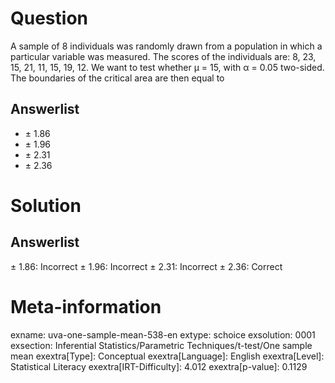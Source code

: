 Question
========

A sample of 8 individuals was randomly drawn from a population in which a particular variable was measured. The scores of the individuals are: 8, 23, 15, 21, 11, 15, 19, 12. We want to test whether μ = 15, with α
= 0.05 two-sided. The boundaries of the critical area are then equal to

Answerlist
----------

* ± 1.86
* ± 1.96
* ± 2.31
* ± 2.36

Solution
========

Answerlist
----------

± 1.86: Incorrect ± 1.96: Incorrect ± 2.31: Incorrect ± 2.36: Correct

Meta-information
================
exname: uva-one-sample-mean-538-en
extype: schoice
exsolution: 0001
exsection: Inferential Statistics/Parametric Techniques/t-test/One sample mean
exextra[Type]: Conceptual
exextra[Language]: English
exextra[Level]: Statistical Literacy
exextra[IRT-Difficulty]: 4.012
exextra[p-value]: 0.1129

